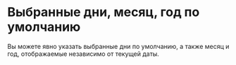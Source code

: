 # Выбранные дни, месяц, год по умолчанию

Вы можете явно указать выбранные дни по умолчанию, а также месяц и год, отображаемые независимо от текущей даты.

<Sandbox example="date-management-selected-days-month-year-by-default" />
